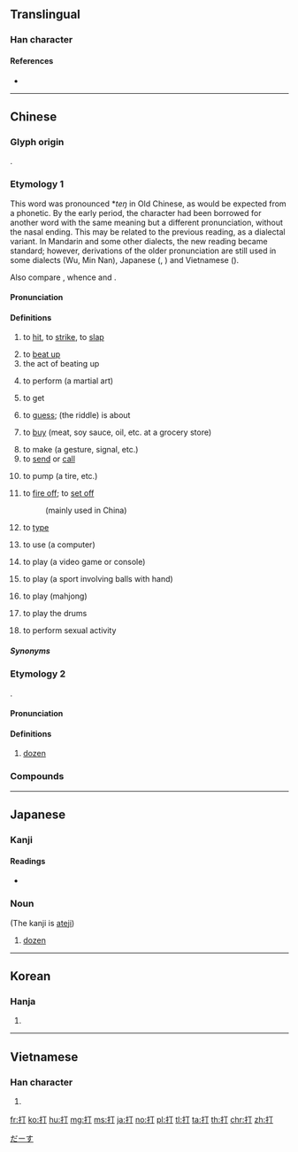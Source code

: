{{character info/new}}
==Translingual==
{{stroke order|type=bw|strokes=5}}

===Han character===
{{Han char|rn=64|rad=手|as=02|sn=5|four=51020|canj=QMN|ids=⿰扌丁}}

====References====
* {{Han ref|kx=0417.120|dkj=11781|dj=0763.130|hdz=31825.050|uh=6253}}

----

==Chinese==
{{zh-forms}}

===Glyph origin===
{{Han etym}}
{{Han compound|手|丁|c1=s|c2=p|alt1=扌|t1=hand|ls=psc}}.

===Etymology 1===
This word was pronounced *''teŋ'' in Old Chinese, as would be expected from a {{zh-l|丁}} phonetic. By the early {{w|Ming dynasty|Ming}} period, the character had been borrowed for another word with the same meaning but a different pronunciation, without the nasal ending. This may be related to the previous reading, as a dialectal variant. In Mandarin and some other dialects, the new reading became standard; however, derivations of the older pronunciation are still used in some dialects (Wu, Min Nan), Japanese ({{m|ja|ちょう|chō}}, {{m|ja|てい|tei}}) and Vietnamese ({{m|vi|đánh}}).

Also compare {{cog|mkh-pro|*dah|*dah ~ daʔ|to hit, to meet}}, whence {{cog|mnw|ဒး||tr=tɛ̀h|to hit (a mark), meet with, reach [goal], be correct, apposite, to fit}} and {{cog|km|ទះ||to slap, to strike}}.

====Pronunciation====
{{zh-pron
|m=dǎ
|m-s=da3 
|c=daa2
|h=pfs=tá
|md=dā
|mn=táⁿ
|w=2tan
|mc=y
|oc=y
|cat=v
}}

====Definitions====
{{zh-hanzi}}

# to [[hit]], to [[strike]], to [[slap]]
#: {{zh-x|別 打 人。|Don't '''hit''' people.}}
# to [[beat up]]
# the act of beating up
#: {{zh-x|他 挨 了 一 頓 打。|He was beaten up.}}
# to perform (a martial art)
#: {{zh-x|打 太極拳|to perform Tai Chi}}
# to get
#: {{zh-x|打 水|to '''get''' water}}
# to [[guess]]; (the riddle) is about
#: {{zh-x|打 一 人物|to '''guess''' a person}}
# to [[buy]] (meat, soy sauce, oil, etc. at a grocery store)
#: {{zh-x|打.醬油|to '''buy''' soy sauce}}
# to make (a gesture, signal, etc.)
# to [[send]] or [[call]]
#: {{zh-x|打 電報|to '''send''' a telegraph}}
#: {{zh-x|打 電話|to '''call''' someone's telephone}}
#: {{zh-x|打 手機|to '''call''' someone's cellphone}}
# to pump (a tire, etc.)
#: {{zh-x|打 氣|to '''pump''' air into something}}
# {{lb|zh|involving|_|gunpowder}} to [[fire off]]; to [[set off]]
#: {{zh-x|打 槍|to '''fire''' a gun}} (mainly used in China)
#: {{zh-x|打{daa2} 炮{paau3}仗{zoeng2}|to '''set off''' a firecracker|C}}
# {{lb|zh|computer}} to [[type]]
#: {{zh-x|“啲\o{d}的{i1}” 字 點 打{daa2}？|How do you '''type''' "o的"?|C}}
# to use (a computer)
#: {{zh-x|打 電腦|to '''use''' a computer}}
# to play (a video game or console) 
#: {{zh-x|打 電動|to '''play''' video game}}
# to play (a sport involving balls with hand)
#: {{zh-x|打 壁球|to '''play''' squash}}
#: {{zh-x|打 一 場 輸 一 場|'''play''' a round and lose a round}}
#: {{zh-x|打波|to '''play''' a ball game|C}}
# to play (mahjong)
#: {{zh-x|打 麻雀{zoek3-2}|to '''play''' mahjong|C}}
# to play the drums
#: {{zh-x|打 鼓|to '''play''' the drums}}
# {{lb|zh|vulgar}} to perform sexual activity
#: {{zh-x|打砲|to '''have''' sex}}
#: {{zh-x|打手槍| to '''masturbate'''}}

=====Synonyms=====
{{zh-dial}}

===Etymology 2===
{{bor|zh|en|dozen|'''do'''zen}}.

====Pronunciation====
{{zh-pron
|m=dá,dǎ,1nb=standard in Mainland,1nc=variant in Taiwan,2nb=standard in Taiwan
|c=daa1
|h=pfs=tá
|md=dā
|mn=táⁿ
|w=2tan
|dial=n
|cat=cls
}}

====Definitions====
{{zh-hanzi}}

# [[dozen]]
#: {{zh-x|一 打{dá} 雞蛋|a dozen of eggs}}

===Compounds===
{{zh-der|半打|吹打:wind and percussion music|打擊|打氣:to inflate; to pump up|打電話:to make a phone call|打針:to inject|拳打:to punch|打劫:to rob|打字:to type|打工|打功夫|串打|代打|單打|墩打|安打|對打|帶打|廝打|從打|扑打|打七|打下|打中|打乖|打交|打人|打仔|打仗|打令|打仰|打伙|打住|打併|打供|打倒|打傘|打傷|打僉|打價|打光|打入|打到|打動|打勘|打勝|打勾|打包|打化|打千|打博|打卡|打卦|打卯|打印|打參|打叉|打合|打吵|打呼|打和|打哄|打哨|打哩|打問|打喚|打嗝|打嗤|打嘴|打噎|打噤|打圈|打圍|打團|打坐|打坑|打垛|打垮|打場|打壓|打外|打夢|打夥|打夯|打套|打奪|打孔|打定|打寒|打對|打尖|打就|打尾|打屁|打岔|打差|打帳|打幌|打幡|打平|打并|打幹|打底|打彈|打從|打恭|打悲|打情|打愣|打慘|打截|打戰|打扇|打手|打扮|打折|打抹|打拍|打拚|打招|打拳|打拴|打拷|打拼|打挾|打捏|打捕|打捱|打掃|打掙|打探|打換|打揭|打揲|打摑|打摸|打摺|打撇|打撅|打撈|打撐|打撲|打擾|打攏|打攔|打攙|打攛|打攪|打救|打敖|打敗|打散|打數|打料|打斷|打旋|打早|打春|打暖|打更|打架|打枷|打柴|打桃|打槍|打槳|打樁|打樣|打橫|打歌|打死|打殺|打比|打水|打油|打泡|打消|打混|打渲|打渾|打溼|打滅|打滑|打滾|打漿|打灘|打火|打炮|打烊|打熬|打熱|打爛|打爻|打牌|打牲|打狗|打獵|打球|打理|打瓦|打生|打當|打疊|打疾|打發|打盹|打看|打眼|打睃|打睡|打瞳|打短|打砌|打破|打碎|打碑|打磨|打祭|打視|打禪|打稻|打稿|打穀|打空|打競|打算|打簇|打粗|打糧|打細|打結|打網|打緊|打總|打繖|打罕|打罵|打羅|打翻|打考|打聽|打背|打胎|打脊|打脫|打腳|打花|打茶|打著|打落|打藥|打虎|打蠟|打製|打要|打覷|打詐|打試|打話|打調|打諒|打諢|打謊|打謎|打賞|打賭|打起|打趁|打趣|打跌|打跳|打踅|打蹔|打躉|打躬|打輸|打轉|打轎|打迭|打退|打通|打造|打過|打道|打選|打酒|打醮|打量|打鋪|打錢|打鍋|打鐘|打鐵|打開|打閒|打降|打雜|打雷|打靶|打響|打頭|打顫|打食|打飯|打馬|打鬥|打鬧|打鬨|打鬼|打魚|打鳴|打麤|打麥|打點|打鼓|打鼾|打齁|打齋|打齪|扭打|抽打|拍打|招打|拷打|挨打|捱打|捶打|排打|揪打|搕打|搥打|摔打|摜打|撇打|撕打|撲打|擊打|攻打|敦打|敲打|款打|步打|武打|毀打|毆打|毒打|混打|痛打|白打|相打|短打|磕打|笞打|自打|臭打|蘇打|西打|責打|起打|跌打|長打|開打|雙打|鞭打|飽打|鬥打}}

----

==Japanese==

===Kanji===
{{ja-kanji|grade=3|rs=手02}}

====Readings====
* {{ja-readings|on=[[だ]] (da), [[ちょう]] (chō), [[てい]] (tei)|kun=[[うつ]] (utsu), [[うち]] (uchi), [[ぶつ]] (butsu), [[ダース]] (dāsu)}}

===Noun===
{{ja-noun|ダース}} (The kanji is [[当て字|ateji]])[[Category:Japanese terms spelled with ateji|だーす]]
# [[dozen]]

----

==Korean==

===Hanja===
{{ko-hanja|hangeul=[[타]], [[정]]|eumhun=|rv=ta, jeong|mr=t'a, chŏng|y=tha, ceng}}

# {{defn|lang=ko|sort=手02}}

----

==Vietnamese==

===Han character===
{{vi-hantu|[[đả]], [[đánh]], [[dừng]], [[đử]]|rs=手02}}

# {{defn|lang=vi|sort=手02}}

[[fr:打]]
[[ko:打]]
[[hu:打]]
[[mg:打]]
[[ms:打]]
[[ja:打]]
[[no:打]]
[[pl:打]]
[[tl:打]]
[[ta:打]]
[[th:打]]
[[chr:打]]
[[zh:打]]